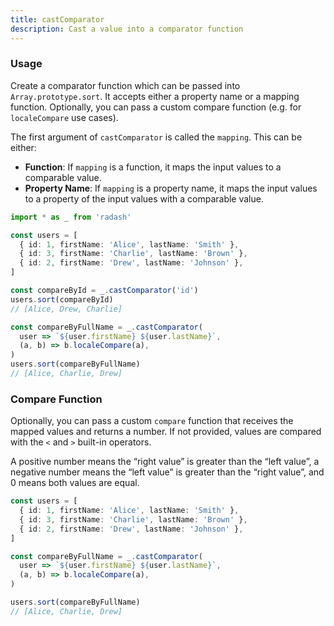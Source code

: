 ```yaml
---
title: castComparator
description: Cast a value into a comparator function
---
```


### Usage

Create a comparator function which can be passed into `Array.prototype.sort`. It accepts either a property name or a mapping function. Optionally, you can pass a custom compare function (e.g. for `localeCompare` use cases).

The first argument of `castComparator` is called the `mapping`. This can be either:

- **Function**: If `mapping` is a function, it maps the input values to a comparable value.
- **Property Name**: If `mapping` is a property name, it maps the input values to a property of the input values with a comparable value.

```ts
import * as _ from 'radash'

const users = [
  { id: 1, firstName: 'Alice', lastName: 'Smith' },
  { id: 3, firstName: 'Charlie', lastName: 'Brown' },
  { id: 2, firstName: 'Drew', lastName: 'Johnson' },
]

const compareById = _.castComparator('id')
users.sort(compareById)
// [Alice, Drew, Charlie]

const compareByFullName = _.castComparator(
  user => `${user.firstName} ${user.lastName}`,
  (a, b) => b.localeCompare(a),
)
users.sort(compareByFullName)
// [Alice, Charlie, Drew]
```

### Compare Function

Optionally, you can pass a custom `compare` function that receives the mapped values and returns a number. If not provided, values are compared with the `<` and `>` built-in operators.

A positive number means the “right value” is greater than the “left value”, a negative number means the “left value” is greater than the “right value”, and 0 means both values are equal.

```ts
const users = [
  { id: 1, firstName: 'Alice', lastName: 'Smith' },
  { id: 3, firstName: 'Charlie', lastName: 'Brown' },
  { id: 2, firstName: 'Drew', lastName: 'Johnson' },
]

const compareByFullName = _.castComparator(
  user => `${user.firstName} ${user.lastName}`,
  (a, b) => b.localeCompare(a),
)

users.sort(compareByFullName)
// [Alice, Charlie, Drew]
```

